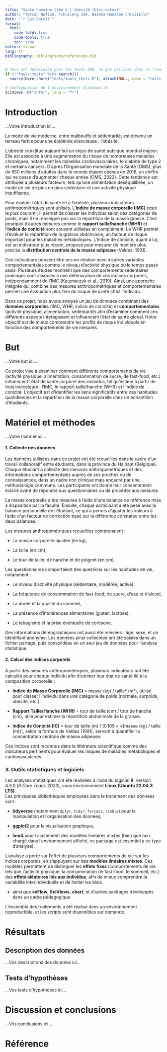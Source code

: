 ```yaml
---
title: "Santé humaine liée à l'obésité (bloc-notes)"
author: "Tercan Nefise, Tchuileng Ide, Baseka Manzabe Christelle"
date: "`r Sys.Date()`"
format:
  html:
    code-fold: true
    code-tools: true
    toc: true
editor: visual
lang: fr
bibliography: bibliography/references.bib
---
```


<!--% Complétez l'entête en définissant un titre qui soit représentatif de votre travail. Indiquez aussi les noms des auteurs. -->

<!--# Dans les différentes sections, vous trouverez des indicateurs "...Vos XXX ici..." Vous devez bien sûr REMPLACER ces indicateurs par votre propre texte. Ne les laissez pas dans votre version finale du document. Vous devez travailler dans le même document (pas question de faire un document séparé par étudiant). Gérez les conflits éventuels. -->

```r
# Ceci est nécessaire pour les tests SDD, ne pas utiliser dans un "vrai" projet
if (!"tools:tests" %in% search())
  source(here::here("tests/tools_tests.R"), attach(NULL, name = "tools:tests"))

# Configuration de l'environnement SciViews::R
SciViews::R("infer", lang = "fr")
```

# Introduction

<!--% Sur base de la bibliographie (lecture de l'article fourni et de vos propres recherches sur Internet), rédigez une introduction du sujet en 3 à 4 paragraphes. Cette introduction doit guider le lecteur vers votre but. Vous devez citer vos sources, c'est-à-dire qu’il faut indiquer au minimum la référence bibliographique fournie de manière correcte (inspirez-vous de ce qui est indiqué dans le bloc-notes, mais reformulez : un simple copier-coller de l'introduction du bloc-notes n'est PAS considéré comme l'exercice réalisé !) -->

<!--# Ce projet porte sur la santé humaine liée à l'obésité, à la façon de se nourrir et aux activités réalisées (plus ou moins sédentaire ou actif) ... Réalisez des recherches bibliographiques afin d'avoir une vision précise de la thématique. Existe-t-il des indicateurs calculables pour quantifier l'état de santé d'un individu, par exemple ? Naturellement, ces indicateurs doivent être calculables sur bases des variables mesurées dans votre jeu de données. Focalisez-vous donc sur ces variables-là. -->

...Votre introduction ici...

Le mode de vie moderne, entre malbouffe et sédentarité, est devenu un terreau fertile pour une épidémie silencieuse : l'obésité.

L'obésité constitue aujourd'hui un enjeu de santé publique mondial majeur. Elle est associée à une augmentation du risque de nombreuses maladies chroniques, notamment les maladies cardiovasculaires, le diabète de type 2 et certains cancers. D'après l'Organisation mondiale de la Santé (OMS), plus de 650 millions d'adultes dans le monde étaient obèses en 2016, un chiffre qui ne cesse d'augmenter chaque année (OMS, 2022). Cette tendance est attribuée à plusieurs facteurs, tels qu'une alimentation déséquilibrée, un mode de vie de plus en plus sédentaire et une activité physique insuffisante.

Pour évaluer l'état de santé lié à l'obésité, plusieurs indicateurs anthropométriques sont utilisés. L'**indice de masse corporelle (IMC)** reste le plus courant ; il permet de classer les individus selon des catégories de poids, mais il ne renseigne pas sur la répartition de la masse grasse. C'est pourquoi d'autres mesures comme le **rapport taille/hanche (WHR)** et l'**indice de conicité** sont souvent utilisées en complément. Le WHR permet d'évaluer la répartition de la graisse abdominale, un facteur de risque important pour les maladies métaboliques. L'indice de conicité, quant à lui, est un indicateur plus récent, proposé pour mesurer de manière plus précise la **distribution centrale de la masse adipeuse** (Valdez, 1991).

Ces indicateurs peuvent être mis en relation avec d'autres variables comportementales comme le niveau d'activité physique ou le temps passé assis. Plusieurs études montrent que des comportements sédentaires prolongés sont associés à une détérioration de ces indices corporels, indépendamment de l'IMC (Katzmarzyk et al., 2019). Ainsi, une approche intégrée qui combine des mesures anthropométriques et comportementales permet une évaluation plus fine du risque de santé chez l'individu.

Dans ce projet, nous avons analysé un jeu de données combinant des **données corporelles** (IMC, WHR, indice de conicité) et **comportementales** (activité physique, alimentation, sédentarité) afin d'examiner comment ces différents aspects interagissent et influencent l'état de santé global. Notre objectif est de mieux comprendre les profils de risque individuels en fonction des comportements de vie mesurés.

# But

<!--% Formulez ici de façon concise et précise votre question de recherche en 1 à 2 phrases. -->

...Votre but ici...

Ce projet vise à examiner comment différents comportements de vie (activité physique, alimentation, consommation de sucre, de fast-food, etc.) influencent l'état de santé corporel des individus, tel qu'estimé à partir de trois indicateurs : l'IMC, le rapport taille/hanche (WHR) et l'indice de conicité. L'objectif est d'identifier les liens significatifs entre ces habitudes quotidiennes et la répartition de la masse corporelle chez un échantillon d'étudiants.

# Matériel et méthodes

<!--% Cette section doit comprendre une explication technique sur les mesures effectuées et sur le protocole relatif à l'acquisition des données en 3 à 4 paragraphes. Vous ajouterez aussi un paragraphe qui détaille les outils logiciels et statistiques utilisés (logiciels et versions des logiciels). Un simple copier-coller du matériel et méthodes du bloc-notes ne sera PAS considéré comme acceptable. -->

...Votre matmet ici...

#### 1. Collecte des données

Les données utilisées dans ce projet ont été recueillies dans le cadre d'un travail collaboratif entre étudiants, dans la province du Hainaut (Belgique). Chaque étudiant a collecté des mesures anthropométriques et des informations comportementales auprès de ses proches ou de connaissances, dans un cadre non clinique mais encadré par une méthodologie commune. Les participants ont donné leur consentement éclairé avant de répondre aux questionnaires ou de procéder aux mesures.

La masse corporelle a été mesurée à l'aide d'une balance de référence mise à disposition par la faculté. Ensuite, chaque participant a été pesé avec la balance personnelle de l'étudiant, ce qui a permis d'ajuster les valeurs à l'aide d'un facteur de correction basé sur la différence constatée entre les deux balances.

Les mesures anthropométriques recueillies comprenaient :

-   La masse corporelle ajustée (en kg),

-   La taille (en cm),

-   Le tour de taille, de hanche et de poignet (en cm).

Les questionnaires comportaient des questions sur les habitudes de vie, notamment :

-   Le niveau d'activité physique (sédentaire, modérée, active),

-   La fréquence de consommation de fast-food, de sucre, d'eau et d'alcool,

-   La durée et la qualité du sommeil,

-   La présence d'intolérances alimentaires (gluten, lactose),

-   Le tabagisme et la prise éventuelle de cortisone.

Des informations démographiques ont aussi été relevées : âge, sexe, et un identifiant anonyme. Les données ainsi collectées ont été saisies dans un fichier partagé, puis consolidées en un seul jeu de données pour l'analyse statistique.

#### 2. Calcul des indices corporels

À partir des mesures anthropométriques, plusieurs indicateurs ont été calculés pour chaque individu afin d'estimer leur état de santé lié à la composition corporelle :

-   **Indice de Masse Corporelle (IMC)** = masse (kg) / taille² (m²), utilisé pour classer l'individu dans une catégorie de poids (normale, surpoids, obésité, etc.).

-   **Rapport Taille/Hanche (WHR)** = tour de taille (cm) / tour de hanche (cm), utile pour estimer la répartition abdominale de la graisse.

-   **Indice de Conicité (IC)** = tour de taille (m) / \[0,109 × √(masse (kg) / taille (m))\], selon la formule de Valdez (1991), servant à quantifier la concentration centrale de masse adipeuse.

Ces indices sont reconnus dans la littérature scientifique comme des indicateurs pertinents pour évaluer les risques de maladies métaboliques et cardiovasculaires.

### 3. Outils statistiques et logiciels

Les analyses statistiques ont été réalisées à l'aide du logiciel **R**, version 4.3.0 (*R Core Team, 2023*), sous environnement **Linux (Ubuntu 22.04.3 LTS)**.\
Les principales bibliothèques employées dans le traitement des données sont :

-   **tidyverse** (notamment `dplyr`, `tidyr`, `forcats`, `tibble`) pour la manipulation et l'organisation des données,

-   **ggplot2** pour la visualisation graphique,

-   **lme4** pour l'ajustement des modèles linéaires mixtes (bien que non chargé dans l'environnement affiché, ce package est essentiel à ce type d'analyse).

L'analyse a porté sur l'effet de plusieurs comportements de vie sur les indices corporels, en s'appuyant sur des **modèles linéaires mixtes**. Ces modèles permettent de distinguer les **effets fixes** (comportements de vie tels que l'activité physique, la consommation de fast-food, le sommeil, etc.) des **effets aléatoires liés aux individus**, afin de mieux comprendre la variabilité interindividuelle et de limiter les biais.

-   ainsi que **svFlow**, **SciViews**, **chart**, et d'autres packages développés dans un cadre pédagogique.

L'ensemble des traitements a été réalisé dans un environnement reproductible, et les scripts sont disponibles sur demande.

# Résultats

## Description des données

<!--% Extrayez les quelques éléments les plus pertinents (3 à 5) de votre document `human_notebook.qmd` pour décrire les données de manière cohérente par rapport au but. Reprenez les interprétations en les reformulant de manière concise pour former un texte qui se lit en continu (donc un texte plus construit que ce que vous avez indiqué dans le bloc-notes). -->

<!--# N'oubliez pas que ce document doit pouvoir compiler indépendamment du reste. Cela implique que vous ajoutiez un chunk d'importation des données et que vous recalculiez tout ce qui doit l'être... Par contre, un simple copier-coller de toute la partie résultats du bloc-notes ne sera pas considéré comme un travail réalisé : vous devez sélectionner, et éventuellement remanier un peu le code, pour ne conserver que ce qui est utile ici. -->

...Vos descriptions des données ici...

## Tests d'hypothèses

<!--% Sélectionnez les 4 tests d'hypothèses les plus pertinents depuis `human_notebook.qmd`, ainsi bien sûr que les calculs des indices nécessaires que vous placerez juste au-dessus de vos tests. Ces tests doivent répondre à votre question de recherche (le but). Reformulez les interprétations pour former un texte qui se lit en continu. -->

...Vos tests d'hypothèses ici...

# Discussion et conclusions

<!--% Reprenez les résultats obtenus, discutez-les d'un point de vue biologique en 4 à 5 paragraphes et concluez votre travail. Vous pouvez les mettre également en relation avec vos recherches bibliographiques dans cette section. -->

...Vos conclusions ici...

<!--# Important : ce document doit compiler SANS ERREURS avec le bouton 'Rendu' sinon le travail sera sanctionné lourdement. La compilation du document Quarto est maintenant considérée comme acquise. -->

# Référence

<!--% N'indiquez rien ci-dessous. Quarto se chargera de rajouter vos références bibliographiques automatiquement. -->
